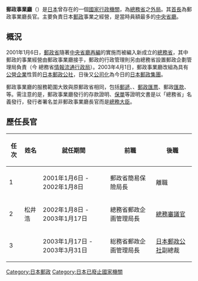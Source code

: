 '''郵政事業廳'''（{{jpn|j=郵政事業庁|hg=ゆうせいじぎょうちょう|rm=Yūsei jigyōchō|f=y}}）是[[日本|日本]]曾存在的一個[[日本中央行政機關|國家行政機關]]，為[[總務省|總務省]]之[[外局|外局]]。其[[首長|首長]]為郵政事業廳長官。主要負責日本[[郵政|郵政]]事業之經營，是當時員額最多的[[中央省廳|中央省廳]]。

== 概況 ==
2001年1月6日，[[郵政省|郵政省]]隨著[[中央省廳再編|中央省廳再編]]的實施而被編入新成立的[[總務省|總務省]]，其中郵政的事業經營由郵政事業廳接手，郵政的行政管理則另由總務省設置郵政企劃管理局負責（今 總務省[[情報流通行政局|情報流通行政局]]{{link-ja|郵政行政部|郵政行政部}}）。2003年4月1日，郵政事業廳改組為具有[[公營企業|公營企業]]性質的[[日本郵政公社|日本郵政公社]]，日後又[[日本郵政民營化|公司化]]為今日的[[日本郵政|日本郵政集團]]。

郵政事業廳的服務範圍大致與原郵政省相同，包括[[郵遞|郵遞]]、{{link-ja|郵政儲金|郵便貯金}}、[[郵政匯票|郵政匯票]]、郵政[[匯款|匯款]]、{{link-ja|簡易保險|簡易保険|簡易人壽保險}}等。需注意的是，郵政事業廳發行的存款證明、[[保單|保單]]等證明文書是以「總務省」名義發行，發行者署名並非郵政事業廳長官而是[[總務大臣|總務大臣]]。

== 歷任長官 ==
{|class="wikitable"
|-
!任次||姓名||就任期間||前職||後職
|-
|1||{{link-ja|足立盛二郎|足立盛二郎}}||2001年1月6日 - 2002年1月8日||郵政省簡易保險局長||離職
|-
|2||松井浩||2002年1月8日 - 2003年1月17日||總務省郵政企画管理局長||[[總務審議官|總務審議官]]
|-
|3||{{link-ja|團宏明|團宏明}}||2003年1月17日 - 2003年3月31日<!--官報掲載の辞令に3月31日限り辞職とあるので4月1日ではない。-->||総務省郵政企画管理局長||[[日本郵政公社|日本郵政公社]]副總裁
|}

{{日本郵政}}

[[Category:日本郵政|Category:日本郵政]]
[[Category:日本已廢止國家機關|Category:日本已廢止國家機關]]